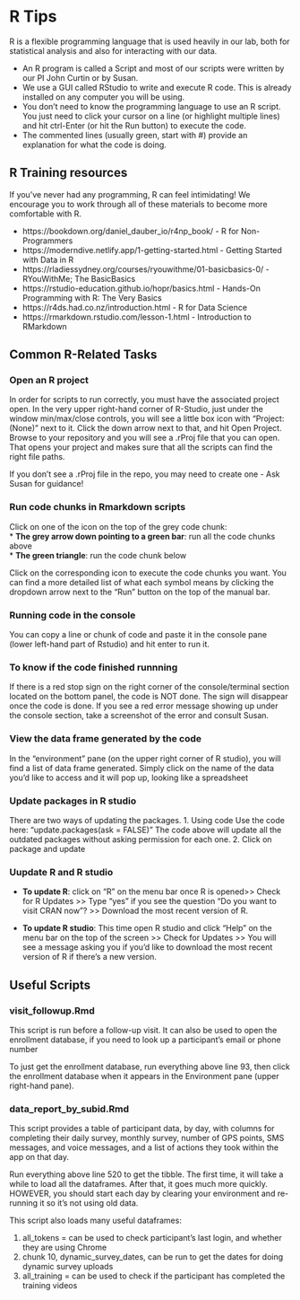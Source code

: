 # R Tips {#sec-r_instructions}   
R is a flexible programming language that is used heavily in our lab, both for statistical analysis and also for interacting with our data.

* An R program is called a Script and most of our scripts were written by our PI John Curtin or by Susan.
* We use a GUI called RStudio to write and execute R code. This is already installed on any computer you will be using. 
* You don’t need to know the programming language to use an R script. You just need to click your cursor on a line (or highlight multiple lines) and hit ctrl-Enter (or hit the Run button) to execute the code. 
* The commented lines (usually green, start with #) provide an explanation for what the code is doing.


## R Training resources
If you've never had any programming, R can feel intimidating! We encourage you to work through all of these materials to become more comfortable with R. 

* https://bookdown.org/daniel_dauber_io/r4np_book/ - R for Non-Programmers 
* https://moderndive.netlify.app/1-getting-started.html - Getting Started with Data in R
* https://rladiessydney.org/courses/ryouwithme/01-basicbasics-0/ - RYouWithMe; The BasicBasics
* https://rstudio-education.github.io/hopr/basics.html - Hands-On Programming with R: The Very Basics  
* https://r4ds.had.co.nz/introduction.html - R for Data Science  
* https://rmarkdown.rstudio.com/lesson-1.html - Introduction to RMarkdown 


## Common R-Related Tasks

### Open an R project
In order for scripts to run correctly, you must have the associated project open. In the very upper right-hand corner of R-Studio, just under the window min/max/close controls, you will see a little box icon with "Project: (None)" next to it. Click the down arrow next to that, and hit Open Project. Browse to your repository and you will see a .rProj file that you can open. That opens your project and makes sure that all the scripts can find the right file paths.

If you don't see a .rProj file in the repo, you may need to create one - Ask Susan for guidance!

### Run code chunks in Rmarkdown scripts  

Click on one of the icon on the top of the grey code chunk:   
* **The grey arrow down pointing to a green bar**: run all the code chunks above  
* **The green triangle**: run the code chunk below   

Click on the corresponding icon to execute the code chunks you want. You can find a more detailed list of what each symbol means by clicking the dropdown arrow next to the "Run" button on the top of the manual bar. 

### Running code in the console
You can copy a line or chunk of code and paste it in the console pane (lower left-hand part of Rstudio) and hit enter to run it.

### To know if the code finished runnning  
If there is a red stop sign on the right corner of the console/terminal section located on the bottom panel, the code is NOT done. The sign will disappear once the code is done. If you see a red error message showing up under the console section, take a screenshot of the error and consult Susan. 

### View the data frame generated by the code  
In the "environment" pane (on the upper right corner of R studio), you will find a list of data frame generated. Simply click on the name of the data you’d like to access and it will pop up, looking like a spreadsheet  

### Update packages in R studio   
There are two ways of updating the packages.
1. Using code 
Use the code here: “update.packages(ask = FALSE)” 
The code above will update all the outdated packages without asking permission for each one. 
2. Click on package and update  

### Uupdate R and R studio   
* **To update R**:  click on “R” on the menu bar once R is opened>> Check for R Updates >> Type “yes” if you see the question “Do you want to visit CRAN now”? >> Download the most recent version of R.  

* **To update R studio**: This time open R studio and click “Help” on the menu bar on the top of the screen >> Check for Updates >> You will see a message asking you if you’d like to download the most recent version of R if there’s a new version.  


## Useful Scripts

### visit_followup.Rmd

This script is run before a follow-up visit. It can also be used to open the enrollment database, if you need to look up a participant's email or phone number

To just get the enrollment database, run everything above line 93, then click the enrollment database when it appears in the Environment pane (upper right-hand pane).

### data_report_by_subid.Rmd

This script provides a table of participant data, by day, with columns for completing their daily survey, monthly survey, number of GPS points, SMS messages, and voice messages, and a list of actions they took within the app on that day.

Run everything above line 520 to get the tibble. The first time, it will take a while to load all the dataframes. After that, it goes much more quickly. HOWEVER, you should start each day by clearing your environment and re-running it so it's not using old data.

This script also loads many useful dataframes:

1. all_tokens = can be used to check participant's last login, and whether they are using Chrome
2. chunk 10, dynamic_survey_dates, can be run to get the dates for doing dynamic survey uploads
3. all_training = can be used to check if the participant has completed the training videos
